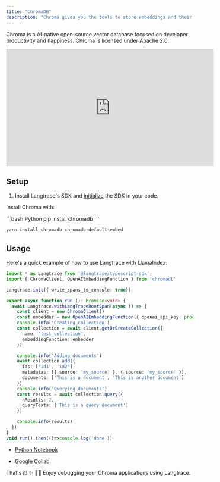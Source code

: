 ```yaml
---
title: "ChromaDB"
description: "Chroma gives you the tools to store embeddings and their metadata."
---
```


Chroma is a AI-native open-source vector database focused on developer productivity and happiness. Chroma is licensed under Apache 2.0.

<iframe
	width="560"
	height="315"
	src="https://www.youtube.com/embed/DFgngVQ3hUM?si=Jr2LhsTAY7bR4Uh1"
	title="YouTube video player"
	frameborder="0"
	allow="accelerometer; autoplay; clipboard-write; encrypted-media; gyroscope; picture-in-picture; web-share"
	referrerpolicy="strict-origin-when-cross-origin"
	allowFullScreen
></iframe>

## Setup

1. Install Langtrace's SDK and [initialize](/quickstart) the SDK in your code.

Install Chroma with:

<CodeGroup>
```bash Python
pip install chromadb
```

```bash Typescript
yarn install chromadb chromadb-default-embed
```

</CodeGroup>

## Usage

Here's a quick example of how to use Langtrace with LlamaIndex:
```typescript Typescript SDK
import * as Langtrace from '@langtrase/typescript-sdk';
import { ChromaClient, OpenAIEmbeddingFunction } from 'chromadb'

Langtrace.init({ write_spans_to_console: true})

export async function run (): Promise<void> {
  await Langtrace.withLangTraceRootSpan(async () => {
    const client = new ChromaClient()
    const embedder = new OpenAIEmbeddingFunction({ openai_api_key: process.env.OPENAI_API_KEY as string })
    console.info('Creating collection')
    const collection = await client.getOrCreateCollection({
      name: 'test_collection',
      embeddingFunction: embedder
    })

    console.info('Adding documents')
    await collection.add({
      ids: ['id1', 'id2'],
      metadatas: [{ source: 'my_source' }, { source: 'my_source' }],
      documents: ['This is a document', 'This is another document']
    })
    console.info('Querying documents')
    const results = await collection.query({
      nResults: 2,
      queryTexts: ['This is a query document']
    })

    console.info(results)
  })
}
void run().then(()=>console.log('done'))
```

- [Python Notebook](https://github.com/Scale3-Labs/langtrace-docs/blob/main/langtrace-examples/chroma-example/chroma-starter.py.ipynb)

- [Google Collab](https://colab.research.google.com/github/Scale3-Labs/langtrace-docs/blob/main/langtrace-examples/chroma-example/chroma-starter.py.ipynb)

That's it! ✨ 🧙‍♂️ Enjoy debugging your Chroma applications using Langtrace.
